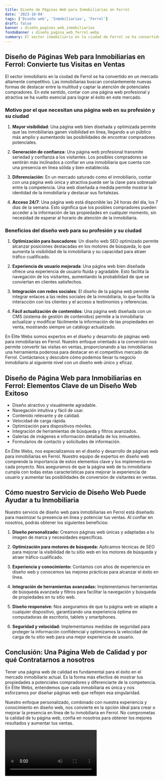 ```yaml
---
title: Diseño de Páginas Web para Inmobiliarias en Ferrol
date: '2023-10-04'
tags: ['Diseño web', 'Inmobiliarias', 'Ferrol']
draft: false
banner : diseño_paginas_web_inmobiliarias
fondoBanner : diseño_pagina_web_ferrol.webp
summary: El sector inmobiliario en la ciudad de Ferrol se ha convertido en un mercado altamente competitivo. Las inmobiliarias buscan constantemente nuevas formas de destacar entre la multitud y captar la atención de potenciales compradores. En este sentido, contar con una página web profesional y atractiva se ha vuelto esencial para lograr el éxito en este mercado.
---
```


## Diseño de Páginas Web para Inmobiliarias en Ferrol: Convierte tus Visitas en Ventas

El sector inmobiliario en la ciudad de Ferrol se ha convertido en un mercado altamente competitivo. Las inmobiliarias buscan constantemente nuevas formas de destacar entre la multitud y captar la atención de potenciales compradores. En este sentido, contar con una página web profesional y atractiva se ha vuelto esencial para lograr el éxito en este mercado.

### Motivo por el que necesitan una página web en su profesión y su ciudad

1. **Mayor visibilidad**: Una página web bien diseñada y optimizada permite que las inmobiliarias ganen visibilidad en línea, llegando a un público más amplio y aumentando las posibilidades de encontrar compradores potenciales.

2. **Generación de confianza**: Una página web profesional transmite seriedad y confianza a los visitantes. Los posibles compradores se sentirán más inclinados a confiar en una inmobiliaria que cuenta con una presencia en línea sólida y bien establecida.

3. **Diferenciación**: En un mercado saturado como el inmobiliario, contar con una página web única y atractiva puede ser la clave para sobresalir entre la competencia. Una web diseñada a medida permite mostrar la identidad de la inmobiliaria y destacar sus fortalezas.

4. **Acceso 24/7**: Una página web está disponible las 24 horas del día, los 7 días de la semana. Esto significa que los posibles compradores pueden acceder a la información de las propiedades en cualquier momento, sin necesidad de esperar al horario de atención de la inmobiliaria.

### Beneficios del diseño web para su profesión y su ciudad

1. **Optimización para buscadores**: Un diseño web SEO optimizado permite alcanzar posiciones destacadas en los motores de búsqueda, lo que aumenta la visibilidad de la inmobiliaria y su capacidad para atraer tráfico cualificado.

2. **Experiencia de usuario mejorada**: Una página web bien diseñada ofrece una experiencia de usuario fluida y agradable. Esto facilita la navegación de los visitantes, aumentando la probabilidad de que se conviertan en clientes satisfechos.

3. **Integración con redes sociales**: El diseño de la página web permite integrar enlaces a las redes sociales de la inmobiliaria, lo que facilita la interacción con los clientes y el acceso a testimonios y referencias.

4. **Fácil actualización de contenidos**: Una página web diseñada con un CMS (sistema de gestión de contenidos) permite a la inmobiliaria actualizar y modificar fácilmente la información de las propiedades en venta, mostrando siempre un catálogo actualizado.

En Élite Webs somos expertos en el diseño y desarrollo de páginas web para inmobiliarias en Ferrol. Nuestro enfoque orientado a la conversión nos permite convertir las visitas en ventas, proporcionando a las inmobiliarias una herramienta poderosa para destacar en el competitivo mercado de Ferrol. Contáctanos y descubre cómo podemos llevar tu negocio inmobiliario al siguiente nivel con un diseño web único y eficaz.

<GifSeo />

<Cta />

## Diseño de Página Web para Inmobiliarias en Ferrol: Elementos Clave de un Diseño Web Exitoso

- Diseño atractivo y visualmente agradable.
- Navegación intuitiva y fácil de usar.
- Contenido relevante y de calidad.
- Velocidad de carga rápida.
- Optimización para dispositivos móviles.
- Integración de herramientas de búsqueda y filtros avanzados.
- Galerías de imágenes e información detallada de los inmuebles.
- Formularios de contacto y solicitudes de información.

En Élite Webs, nos especializamos en el diseño y desarrollo de páginas web para inmobiliarias en Ferrol. Nuestro equipo de expertos en diseño web comprende la importancia de estos elementos clave y los implementa en cada proyecto. Nos aseguramos de que la página web de tu inmobiliaria cumpla con todas estas características para mejorar la experiencia de usuario y aumentar las posibilidades de conversión de visitantes en ventas.

## Cómo nuestro Servicio de Diseño Web Puede Ayudar a tu Inmobiliaria

Nuestro servicio de diseño web para inmobiliarias en Ferrol está diseñado para maximizar tu presencia en línea y potenciar tus ventas. Al confiar en nosotros, podrás obtener los siguientes beneficios:

1. **Diseño personalizado:** Creamos páginas web únicas y adaptadas a tu imagen de marca y necesidades específicas.

2. **Optimización para motores de búsqueda:** Aplicamos técnicas de SEO para mejorar la visibilidad de tu sitio web en los motores de búsqueda y atraer tráfico cualificado.

3. **Experiencia y conocimiento:** Contamos con años de experiencia en diseño web y conocemos las mejores prácticas para alcanzar el éxito en línea.

4. **Integración de herramientas avanzadas:** Implementamos herramientas de búsqueda avanzada y filtros para facilitar la navegación y búsqueda de propiedades en tu sitio web.

5. **Diseño responsive:** Nos aseguramos de que tu página web se adapte a cualquier dispositivo, garantizando una experiencia óptima en computadoras de escritorio, tablets y smartphones.

6. **Seguridad y velocidad:** Implementamos medidas de seguridad para proteger la información confidencial y optimizamos la velocidad de carga de tu sitio web para una mejor experiencia de usuario.

## Conclusión: Una Página Web de Calidad y por qué Contratarnos a nosotros

Tener una página web de calidad es fundamental para el éxito en el mercado inmobiliario actual. Es la forma más efectiva de mostrar tus propiedades a potenciales compradores y diferenciarte de la competencia. En Élite Webs, entendemos que cada inmobiliaria es única y nos esforzamos por diseñar páginas web que reflejen esa singularidad.

Nuestro enfoque personalizado, combinado con nuestra experiencia y conocimiento en diseño web, nos convierte en la opción ideal para crear o mejorar la presencia en línea de tu inmobiliaria en Ferrol. No comprometas la calidad de tu página web, confía en nosotros para obtener los mejores resultados y aumentar tus ventas.

<Video />

<CtaBot job='Inmobiliarias' city='Ferrol'/>

<Gmaps query='Ferrol+españa+maps' />